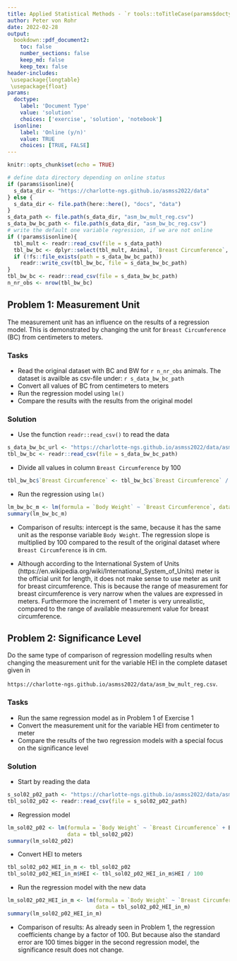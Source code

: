 ```yaml
---
title: Applied Statistical Methods - `r tools::toTitleCase(params$doctype)` 2
author: Peter von Rohr
date: 2022-02-28
output:
  bookdown::pdf_document2:
    toc: false
    number_sections: false
    keep_md: false
    keep_tex: false
header-includes:
 \usepackage{longtable}
 \usepackage{float}
params:
  doctype:
    label: 'Document Type'
    value: 'solution'
    choices: ['exercise', 'solution', 'notebook']
  isonline:
    label: 'Online (y/n)'
    value: TRUE
    choices: [TRUE, FALSE]
---
```



```r
knitr::opts_chunk$set(echo = TRUE)
```


```r
# define data directory depending on online status
if (params$isonline){
  s_data_dir <- "https://charlotte-ngs.github.io/asmss2022/data"
} else {
  s_data_dir <- file.path(here::here(), "docs", "data")
}
s_data_path <- file.path(s_data_dir, "asm_bw_mult_reg.csv")
s_data_bw_bc_path <- file.path(s_data_dir, "asm_bw_bc_reg.csv")
# write the default one variable regression, if we are not online
if (!params$isonline){
  tbl_mult <- readr::read_csv(file = s_data_path)
  tbl_bw_bc <- dplyr::select(tbl_mult, Animal, `Breast Circumference`, `Body Weight`)
  if (!fs::file_exists(path = s_data_bw_bc_path))
    readr::write_csv(tbl_bw_bc, file = s_data_bw_bc_path)
}
tbl_bw_bc <- readr::read_csv(file = s_data_bw_bc_path)
n_nr_obs <- nrow(tbl_bw_bc)
```


## Problem 1: Measurement Unit
The measurement unit has an influence on the results of a regression model. This is demonstrated by changing the unit for `Breast Circumference` (BC) from centimeters to meters. 

### Tasks

* Read the original dataset with BC and BW for `r n_nr_obs` animals. The dataset is availble as csv-file under: `r s_data_bw_bc_path`
* Convert all values of BC from centimeters to meters
* Run the regression model using `lm()`
* Compare the results with the results from the original model

<!-- your-solution-start
### Your Solution

* Use the function `readr::read_csv()` to read the data

```r

```

* Divide all values in column `Breast Circumference` by 100

```r

```

* Run the regression using `lm()`

```r

```

* Comparison of results

---  your-solution-end -->


<!-- master-solution-start -->

### Solution

* Use the function `readr::read_csv()` to read the data

```r
s_data_bw_bc_url <- "https://charlotte-ngs.github.io/asmss2022/data/asm_bw_bc_reg.csv"
tbl_bw_bc <- readr::read_csv(file = s_data_bw_bc_path)
```

* Divide all values in column `Breast Circumference` by 100

```r
tbl_bw_bc$`Breast Circumference` <- tbl_bw_bc$`Breast Circumference` / 100
```

* Run the regression using `lm()`

```r
lm_bw_bc_m <- lm(formula = `Body Weight` ~ `Breast Circumference`, data = tbl_bw_bc)
summary(lm_bw_bc_m)
```

* Comparison of results: intercept is the same, because it has the same unit as the response variable `Body Weight`. The regression slope is multiplied by 100 compared to the result of the original dataset where `Breast Circumference` is in cm.

* Although according to the International System of Units (https://en.wikipedia.org/wiki/International_System_of_Units) meter is the official unit for length, it does not make sense to use meter as unit for breast circumference. This is because the range of measurement for breast circumference is very narrow when the values are expressed in meters. Furthermore the increment of $1$ meter is very unrealistic, compared to the range of available measurement value for breast circumference.

<!-- master-solution-end -->


## Problem 2: Significance Level
Do the same type of comparison of regression modelling results when changing the measurement unit for the variable HEI in the complete dataset given in

`https://charlotte-ngs.github.io/asmss2022/data/asm_bw_mult_reg.csv`. 

### Tasks

* Run the same regression model as in Problem 1 of Exercise 1
* Convert the measurement unit for the variable HEI from centimeter to meter
* Compare the results of the two regression models with a special focus on the significance level


<!-- your-solution-start
### Your Solution

* The same regression model as in Problem 1 of Exercise 1

```r

```

* Convert the values in column HEI from centimeter to meter

```r

```

* Fit again a multiple regression model

```r

```

* Compare the results

---  your-solution-end -->


<!-- master-solution-start -->

### Solution

* Start by reading the data

```r
s_sol02_p02_path <- "https://charlotte-ngs.github.io/asmss2022/data/asm_bw_mult_reg.csv"
tbl_sol02_p02 <- readr::read_csv(file = s_sol02_p02_path)
```

* Regression model

```r
lm_sol02_p02 <- lm(formula = `Body Weight` ~ `Breast Circumference` + BCS + HEI, 
                   data = tbl_sol02_p02)
summary(lm_sol02_p02)
```

* Convert HEI to meters

```r
tbl_sol02_p02_HEI_in_m <- tbl_sol02_p02
tbl_sol02_p02_HEI_in_m$HEI <- tbl_sol02_p02_HEI_in_m$HEI / 100
```

* Run the regression model with the new data

```r
lm_sol02_p02_HEI_in_m <- lm(formula = `Body Weight` ~ `Breast Circumference` + BCS + HEI, 
                            data = tbl_sol02_p02_HEI_in_m)
summary(lm_sol02_p02_HEI_in_m)
```

* Comparison of results: As already seen in Problem 1, the regression coefficients change by a factor of $100$. But because also the standard error are $100$ times bigger in the second regression model, the significance result does not change.



<!-- master-solution-end -->


